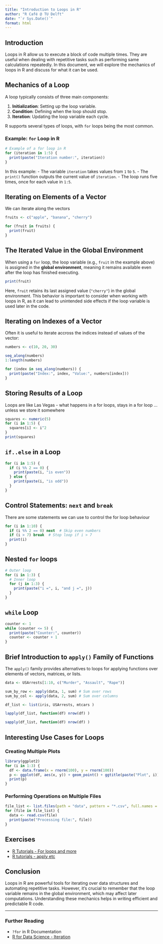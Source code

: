 ```yaml
---
title: "Introduction to Loops in R"
author: "R Café @ TU Delft"
date: "`r Sys.Date()`"
format: html
---
```


## Introduction

Loops in R allow us to execute a block of code multiple times.
They are useful when dealing with repetitive tasks such as 
performing same calculations repeatedly.
In this document, we will explore the mechanics of loops in R 
and discuss for what it can be used.

## Mechanics of a Loop

A loop typically consists of three main components:

1. **Initialization**: Setting up the loop variable.
2. **Condition**: Defining when the loop should stop.
3. **Iteration**: Updating the loop variable each cycle.

R supports several types of loops, with `for` loops being the most common.

### Example: `for` Loop in R

```r
# Example of a for loop in R
for (iteration in 1:5) {
  print(paste("Iteration number:", iteration))
}
```

In this example:
- The variable `iteration` takes values from `1` to `5`.
- The `print()` function outputs the current value of `iteration`.
- The loop runs five times, once for each value in `1:5`.


## Iterating on Elements of a Vector

We can iterate along the vectors


```r
fruits <- c("apple", "banana", "cherry")

for (fruit in fruits) {
  print(fruit)
}
```

## The Iterated Value in the Global Environment

When using a `for` loop, the loop variable 
(e.g., `fruit` in the example above)
is assigned in the **global environment**, 
meaning it remains available even after the loop has finished executing.

```r
print(fruit)
```


Here, `fruit` retains its last assigned value (`"cherry"`) in the global environment. This behavior is important to consider when working with loops in R, as it can lead to unintended side effects if the loop variable is used later in the code.


## Iterating on Indexes of a Vector
Often it is useful to iterate accross the indices instead of values of the vector:

```r
numbers <- c(10, 20, 30)

seq_along(numbers)
1:length(numbers)

for (index in seq_along(numbers)) {
  print(paste("Index:", index, "Value:", numbers[index]))
}
```



## Storing Results of a Loop

Loops are like Las Vegas - what happens in a for loops, stays in a for loop
...unless we store it somewhere

```r
squares <- numeric(5)
for (i in 1:5) {
  squares[i] <- i^2
}
print(squares)
```

## `if..else` in a Loop

```r
for (i in 1:5) {
  if (i %% 2 == 0) {
    print(paste(i, "is even"))
  } else {
    print(paste(i, "is odd"))
  }
}
```

## Control Statements: `next` and `break`
There are some statements we can use to control the for loop behaviour

```r
for (i in 1:10) {
  if (i %% 2 == 0) next  # Skip even numbers
  if (i > 7) break  # Stop loop if i > 7
  print(i)
}
```

## Nested `for` loops

``` r
# Outer loop
for (i in 1:3) {
  # Inner loop
  for (j in 1:3) {
    print(paste("i =", i, "and j =", j))
  }
}
```


## `while` Loop

```r
counter <- 1
while (counter <= 5) {
  print(paste("Counter:", counter))
  counter <- counter + 1
}
```

## Brief Introduction to `apply()` Family of Functions

The `apply()` family provides alternatives to loops for applying functions over elements of vectors, matrices, or lists.

```r

data <- USArrests[1:10, c("Murder", "Assault", "Rape")]

sum_by_row <- apply(data, 1, sum) # Sum over rows
sum_by_col <- apply(data, 2, sum) # Sum over columns
```

```r

df_list <- list(iris, USArrests, mtcars )

lapply(df_list, function(df) nrow(df) )

```

```r
sapply(df_list, function(df) nrow(df) )
```


## Interesting Use Cases for Loops

### Creating Multiple Plots

```r
library(ggplot2)
for (i in 1:3) {
  df <- data.frame(x = rnorm(100), y = rnorm(100))
  p <- ggplot(df, aes(x, y)) + geom_point() + ggtitle(paste("Plot", i))
  print(p)
}
```

### Performing Operations on Multiple Files

```r
file_list <- list.files(path = "data", pattern = "*.csv", full.names = TRUE)
for (file in file_list) {
  data <- read.csv(file)
  print(paste("Processing file:", file))
}
```

## Exercises 
- [R Tutorials - For loops  and more](http://r-tutorials.com/r-exercises-71-80-loops-loop-loop-repeat-loop-ifelse-statements-r/)
- [R tutorials - apply etc](http://r-tutorials.com/r-exercises-apply-family-functions/)


## Conclusion

Loops in R are powerful tools for iterating over data structures and automating repetitive tasks. However, it's crucial to remember that the loop variable remains in the global environment, which may affect later computations. Understanding these mechanics helps in writing efficient and predictable R code.

---

### Further Reading
- `?for` in R Documentation
- [R for Data Science - Iteration](https://r4ds.had.co.nz/iteration.html)
